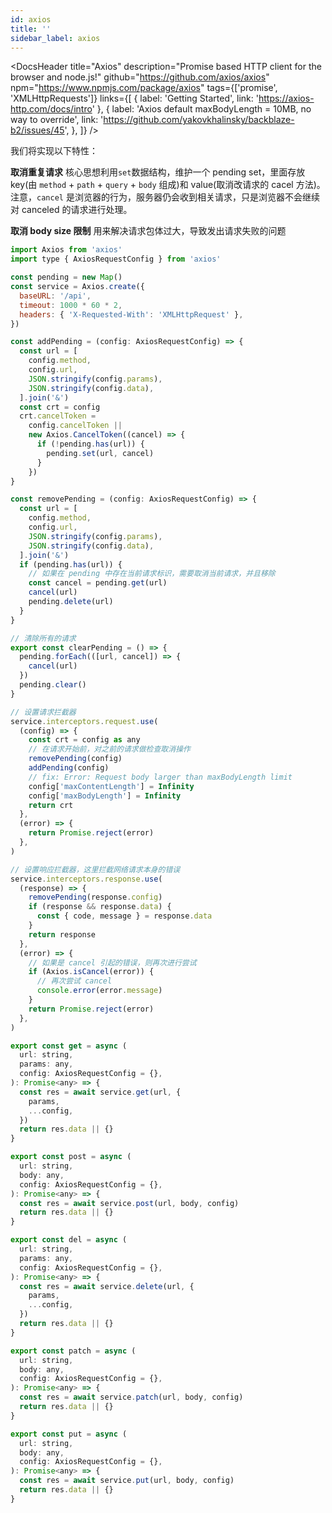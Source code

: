 ```yaml
---
id: axios
title: ''
sidebar_label: axios
---
```



<DocsHeader
  title="Axios"
  description="Promise based HTTP client for the browser and node.js!"
  github="https://github.com/axios/axios"
  npm="https://www.npmjs.com/package/axios"
  tags={['promise', 'XMLHttpRequests']}
  links={[
    { label: 'Getting Started', link: 'https://axios-http.com/docs/intro' },
    {
      label: 'Axios default maxBodyLength = 10MB, no way to override',
      link: 'https://github.com/yakovkhalinsky/backblaze-b2/issues/45',
    },
  ]}
/>

<!-- -->

我们将实现以下特性：

**取消重复请求** 核心思想利用`set`数据结构，维护一个 pending set，里面存放 key(由 `method` + `path` + `query` + `body` 组成)和 value(取消改请求的 cacel 方法)。注意，`cancel` 是浏览器的行为，服务器仍会收到相关请求，只是浏览器不会继续对 canceled 的请求进行处理。

**取消 body size 限制** 用来解决请求包体过大，导致发出请求失败的问题

```js
import Axios from 'axios'
import type { AxiosRequestConfig } from 'axios'

const pending = new Map()
const service = Axios.create({
  baseURL: '/api',
  timeout: 1000 * 60 * 2,
  headers: { 'X-Requested-With': 'XMLHttpRequest' },
})

const addPending = (config: AxiosRequestConfig) => {
  const url = [
    config.method,
    config.url,
    JSON.stringify(config.params),
    JSON.stringify(config.data),
  ].join('&')
  const crt = config
  crt.cancelToken =
    config.cancelToken ||
    new Axios.CancelToken((cancel) => {
      if (!pending.has(url)) {
        pending.set(url, cancel)
      }
    })
}

const removePending = (config: AxiosRequestConfig) => {
  const url = [
    config.method,
    config.url,
    JSON.stringify(config.params),
    JSON.stringify(config.data),
  ].join('&')
  if (pending.has(url)) {
    // 如果在 pending 中存在当前请求标识，需要取消当前请求，并且移除
    const cancel = pending.get(url)
    cancel(url)
    pending.delete(url)
  }
}

// 清除所有的请求
export const clearPending = () => {
  pending.forEach(([url, cancel]) => {
    cancel(url)
  })
  pending.clear()
}

// 设置请求拦截器
service.interceptors.request.use(
  (config) => {
    const crt = config as any
    // 在请求开始前，对之前的请求做检查取消操作
    removePending(config)
    addPending(config)
    // fix: Error: Request body larger than maxBodyLength limit
    config['maxContentLength'] = Infinity
    config['maxBodyLength'] = Infinity
    return crt
  },
  (error) => {
    return Promise.reject(error)
  },
)

// 设置响应拦截器，这里拦截网络请求本身的错误
service.interceptors.response.use(
  (response) => {
    removePending(response.config)
    if (response && response.data) {
      const { code, message } = response.data
    }
    return response
  },
  (error) => {
    // 如果是 cancel 引起的错误，则再次进行尝试
    if (Axios.isCancel(error)) {
      // 再次尝试 cancel
      console.error(error.message)
    }
    return Promise.reject(error)
  },
)

export const get = async (
  url: string,
  params: any,
  config: AxiosRequestConfig = {},
): Promise<any> => {
  const res = await service.get(url, {
    params,
    ...config,
  })
  return res.data || {}
}

export const post = async (
  url: string,
  body: any,
  config: AxiosRequestConfig = {},
): Promise<any> => {
  const res = await service.post(url, body, config)
  return res.data || {}
}

export const del = async (
  url: string,
  params: any,
  config: AxiosRequestConfig = {},
): Promise<any> => {
  const res = await service.delete(url, {
    params,
    ...config,
  })
  return res.data || {}
}

export const patch = async (
  url: string,
  body: any,
  config: AxiosRequestConfig = {},
): Promise<any> => {
  const res = await service.patch(url, body, config)
  return res.data || {}
}

export const put = async (
  url: string,
  body: any,
  config: AxiosRequestConfig = {},
): Promise<any> => {
  const res = await service.put(url, body, config)
  return res.data || {}
}
```
